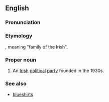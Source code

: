 {{wikipedia}}
==English==

===Pronunciation===
{{rfp}}

===Etymology===
{{Ir.}}, meaning "family of the Irish".

===Proper noun===
{{en-proper noun}}

#An [[Irish]] [[political]] [[party]] founded in the 1930s.

===See also===
*[[blueshirt]]s